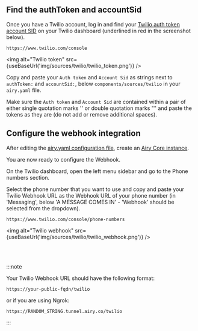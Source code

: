 
## Find the authToken and accountSid

Once you have a Twilio account, log in and find your [Twilio auth
token account SID](https://support.twilio.com/hc/en-us/articles/223136027-Auth-Tokens-and-How-to-Change-Them)
on your Twilio dashboard (underlined in red in the screenshot below).

```
https://www.twilio.com/console
```

<img alt="Twilio token" src={useBaseUrl('img/sources/twilio/twilio_token.png')} />

Copy and paste your `Auth token` and `Account Sid` as strings next to `authToken:` and `accountSid:`, below `components/sources/twilio` in your `airy.yaml` file.

Make sure the `Auth token` and `Account Sid` are contained within a pair of either single quotation marks '' or double quotation marks "" 
and paste the tokens as they are (do not add or remove additional spaces).


<ApplyVariablesNote />

## Configure the webhook integration

After editing the [airy.yaml configuration file](/getting-started/installation/configuration), create an [Airy Core instance](/getting-started/installation/Minikube).

You are now ready to configure the Webhook.

On the Twilio dashboard, open the left menu sidebar and go to the Phone numbers section.

Select the phone number that you want to use and copy and paste your Twilio Webhook URL as the Webhook URL of your phone number (in 'Messaging', below 'A MESSAGE
COMES IN' - 'Webhook' should be selected from the dropdown).

```
https://www.twilio.com/console/phone-numbers
```

<img alt="Twilio webhook" src={useBaseUrl('img/sources/twilio/twilio_webhook.png')} />

<br />
<br />

:::note

Your Twilio Webhook URL should have the following format:

```
https://your-public-fqdn/twilio
```

or if you are using Ngrok:

```
https://RANDOM_STRING.tunnel.airy.co/twilio
```

:::
